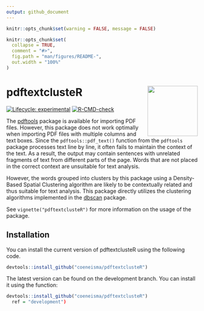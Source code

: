 ```yaml
---
output: github_document
---
```


```r
knitr::opts_chunk$set(warning = FALSE, message = FALSE) 
```

<!-- README.md is generated from README.Rmd. Please edit that file -->

```r
knitr::opts_chunk$set(
  collapse = TRUE,
  comment = "#>",
  fig.path = "man/figures/README-",
  out.width = "100%"
)
```

# pdftextclusteR <img src="man/figures/logo.png" align="right" height="132"/>

<!-- badges: start -->

[![Lifecycle: experimental](https://img.shields.io/badge/lifecycle-experimental-orange.svg)](https://lifecycle.r-lib.org/articles/stages.html#experimental) [![R-CMD-check](https://github.com/coeneisma/pdftextclusteR/actions/workflows/R-CMD-check.yaml/badge.svg)](https://github.com/coeneisma/pdftextclusteR/actions/workflows/R-CMD-check.yaml)

<!-- badges: end -->

The [pdftools](https://docs.ropensci.org/pdftools/) package is available for importing PDF files. However, this package does not work optimally when importing PDF files with multiple columns and text boxes. Since the `pdftools::pdf_text()` function from the `pdftools` package processes text line by line, it often fails to maintain the context of the text. As a result, the output may contain sentences with unrelated fragments of text from different parts of the page. Words that are not placed in the correct context are unsuitable for text analysis. 

However, the words grouped into clusters by this package using a Density-Based Spatial Clustering algorithm are likely to be contextually related and thus suitable for text analysis. This package directly utilizes the clustering algorithms implemented in the [dbscan](https://github.com/mhahsler/dbscan) package.

See `vignette("pdftextclusteR")` for more information on the usage of the package. 

## Installation

You can install the current version of pdftextclusteR using the following code.

``` r
devtools::install_github("coeneisma/pdftextclusteR")
```

The latest version can be found on the development branch. You can install it using the function:

``` r
devtools::install_github("coeneisma/pdftextclusteR")
  ref = "development")
```
